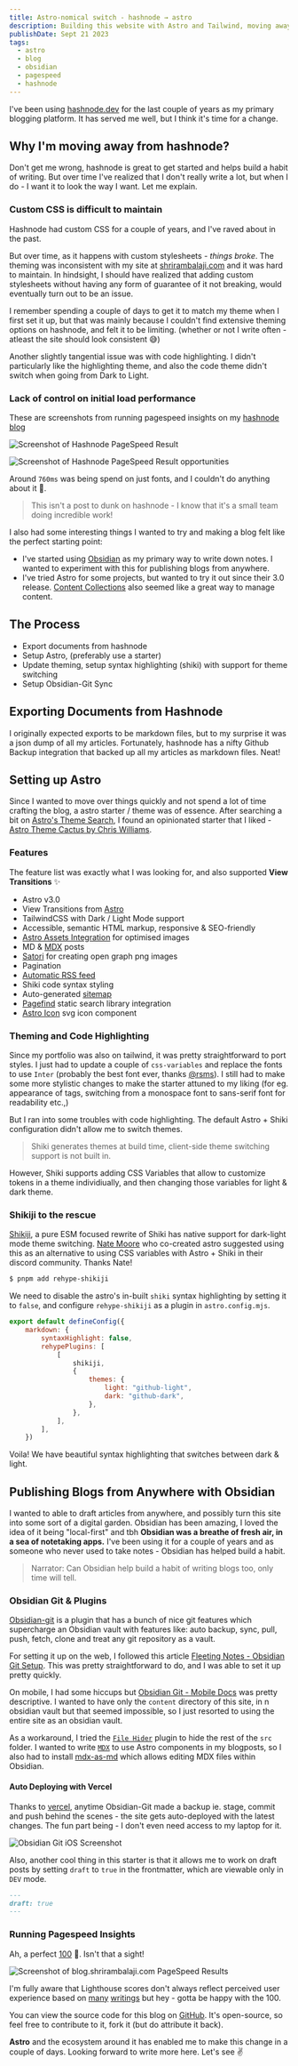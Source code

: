 ```yaml
---
title: Astro-nomical switch - hashnode → astro
description: Building this website with Astro and Tailwind, moving away from hashnode and setting up Obsidian Git Sync for publishing blogs from anywhere.
publishDate: Sept 21 2023
tags:
  - astro
  - blog
  - obsidian
  - pagespeed
  - hashnode
---
```




I've been using [hashnode.dev](https://hashnode.dev) for the last couple of years as my primary blogging platform. It has served me well, but I think it's time for a change.

## Why I'm moving away from hashnode?

Don't get me wrong, hashnode is great to get started and helps build a habit of writing. But over time I've realized that I don't really write a lot, but when I do - I want it to look the way I want. Let me explain.

### Custom CSS is difficult to maintain

Hashnode had custom CSS for a couple of years, and I've raved about in the past.

<div class="tweet-embed">
	<Tweet id="https://twitter.com/shrirambalaji/status/1341662028843241474" />
</div>

But over time, as it happens with custom stylesheets - _things broke_. The theming was inconsistent with my site at [shrirambalaji.com](https://shrirambalaji.com) and it was hard to maintain. In hindsight, I should have realized that adding custom stylesheets without having any form of guarantee of it not breaking, would eventually turn out to be an issue.

I remember spending a couple of days to get it to match my theme when I first set it up, but that was mainly because I couldn't find extensive theming options on hashnode, and felt it to be limiting. (whether or not I write often - atleast the site should look consistent 😅)

Another slightly tangential issue was with code highlighting. I didn't particularly like the highlighting theme, and also the code theme didn't switch when going from Dark to Light.

### Lack of control on initial load performance

These are screenshots from running pagespeed insights on my [hashnode blog](https://pagespeed.web.dev/analysis/https-shriram-balaji-hashnode-dev/tdlaljm956?form_factor=mobile)

<Image
	src={hashnodePageSpeedResult}
	alt="Screenshot of Hashnode PageSpeed Result"
	width={800}
	quality="max"
/>

<Image
	src={hashnodePageSpeedResultOpportunities}
	alt="Screenshot of Hashnode PageSpeed Result opportunities"
	width={800}
/>

Around `760ms` was being spend on just fonts, and I couldn't do anything about it 🙁.

> This isn't a post to dunk on hashnode - I know that it's a small team doing incredible work!

I also had some interesting things I wanted to try and making a blog felt like the perfect starting point:

- I've started using [Obsidian](https://obsidian.md) as my primary way to write down notes. I wanted to experiment with this for publishing blogs from anywhere.
- I've tried Astro for some projects, but wanted to try it out since their 3.0 release. [Content Collections](https://docs.astro.build/en/guides/content-collections/) also seemed like a great way to manage content.

## The Process

- Export documents from hashnode
- Setup Astro, (preferably use a starter)
- Update theming, setup syntax highlighting (shiki) with support for theme switching
- Setup Obsidian-Git Sync

## Exporting Documents from Hashnode

I originally expected exports to be markdown files, but to my surprise it was a json dump of all my articles. Fortunately, hashnode has a nifty Github Backup integration that backed up all my articles as markdown files. Neat!

## Setting up Astro

Since I wanted to move over things quickly and not spend a lot of time crafting the blog, a astro starter / theme was of essence. After searching a bit on [Astro's Theme Search](https://astro.build/themes/?search=&categories%5B%5D=blog), I found an opinionated starter that I liked - [Astro Theme Cactus by Chris Williams](https://github.com/chrismwilliams/astro-theme-cactus).

### Features

The feature list was exactly what I was looking for, and also supported **View Transitions** ✨

- Astro v3.0
- View Transitions from [Astro](https://docs.astro.build/en/guides/view-transitions/)
- TailwindCSS with Dark / Light Mode support
- Accessible, semantic HTML markup, responsive & SEO-friendly
- [Astro Assets Integration](https://docs.astro.build/en/guides/assets/) for optimised images
- MD & [MDX](https://docs.astro.build/en/guides/markdown-content/#mdx-only-features) posts
- [Satori](https://github.com/vercel/satori) for creating open graph png images
- Pagination
- [Automatic RSS feed](https://docs.astro.build/en/guides/rss)
- Shiki code syntax styling
- Auto-generated [sitemap](https://docs.astro.build/en/guides/integrations-guide/sitemap/)
- [Pagefind](https://pagefind.app/) static search library integration
- [Astro Icon](https://github.com/natemoo-re/astro-icon) svg icon component

### Theming and Code Highlighting

Since my portfolio was also on tailwind, it was pretty straightforward to port styles. I just had to update a couple of `css-variables` and replace the fonts to use `Inter` (probably the best font ever, thanks [@rsms](https://twitter.com/rsms)). I still had to make some more stylistic changes to make the starter attuned to my liking (for eg. appearance of tags, switching from a monospace font to sans-serif font for readability etc.,)

But I ran into some troubles with code highlighting. The default Astro + Shiki configuration didn't allow me to switch themes.

> Shiki generates themes at build time, client-side theme switching support is not built in.

However, Shiki supports adding CSS Variables that allow to customize tokens in a theme individiually, and then changing those variables for light & dark theme.

### Shikiji to the rescue

[Shikiji](https://github.com/antfu/shikiji), a pure ESM focused rewrite of Shiki has native support for dark-light mode theme switching. [Nate Moore](https://twitter.com/n_moore) who co-created astro suggested using this as an alternative to using CSS variables with Astro + Shiki in their discord community. Thanks Nate!

```bash
$ pnpm add rehype-shikiji
```

We need to disable the astro's in-built `shiki` syntax highlighting by setting it to `false`, and configure `rehype-shikiji` as a plugin in `astro.config.mjs`.

```js
export default defineConfig({
	markdown: {
		syntaxHighlight: false,
		rehypePlugins: [
			[
				shikiji,
				{
					themes: {
						light: "github-light",
						dark: "github-dark",
					},
				},
			],
		],
	})
```

Voila! We have beautiful syntax highlighting that switches between dark & light.

## Publishing Blogs from Anywhere with Obsidian

I wanted to able to draft articles from anywhere, and possibly turn this site into some sort of a digital garden. Obsidian has been amazing, I loved the idea of it being "local-first" and tbh **Obsidian was a breathe of fresh air, in a sea of notetaking apps.** I've been using it for a couple of years and as someone who never used to take notes - Obsidian has helped build a habit.

> Narrator: Can Obsidian help build a habit of writing blogs too, only time will tell.

### Obsidian Git & Plugins

[Obsidian-git](https://github.com/denolehov/obsidian-git) is a plugin that has a bunch of nice git features which supercharge an Obsidian vault with features like: auto backup, sync, pull, push, fetch, clone and treat any git repository as a vault.

For setting it up on the web, I followed this article [Fleeting Notes - Obsidian Git Setup](https://linked-blog-starter.vercel.app/connect-obsidian-vault-with-github). This was pretty straightforward to do, and I was able to set it up pretty quickly.

On mobile, I had some hiccups but [Obsidian Git - Mobile Docs](https://publish.obsidian.md/git-doc/Getting+Started#Clone+via+plugin) was pretty descriptive. I wanted to have only the `content` directory of this site, in n obsidian vault but that seemed impossible, so I just resorted to using the entire site as an obsidian vault.

As a workaround, I tried the [`File Hider`](https://github.com/Oliver-Akins/file-hider) plugin to hide the rest of the `src` folder. I wanted to write [`MDX`](https://mdxjs.com/) to use Astro components in my blogposts, so I also had to install [mdx-as-md](https://github.com/git-no/obsidian-markdown-file-suffix) which allows editing MDX files within Obsidian.

#### Auto Deploying with Vercel

Thanks to [vercel](https://vercel.com), anytime Obsidian-Git made a backup ie. stage, commit and push behind the scenes - the site gets auto-deployed with the latest changes. The fun part being - I don't even need access to my laptop for it.

<Image src={obsidianGitiOSScreenshot} alt="Obsidian Git iOS Screenshot" width={500} />

Also, another cool thing in this starter is that it allows me to work on draft posts by setting `draft` to `true` in the frontmatter, which are viewable only in `DEV` mode.

```md
---
draft: true
---
```

### Running Pagespeed Insights

Ah, a perfect [100](https://pagespeed.web.dev/analysis/https-blog-shrirambalaji-com/gcnypx9m5r?form_factor=mobile) 🥳. Isn't that a sight!

<Image
	src={blogPageSpeedResult}
	alt="Screenshot of blog.shrirambalaji.com PageSpeed Results"
	width={800}
	quality="max"
/>

I'm fully aware that Lighthouse scores don't always reflect perceived user experience based on [many](https://calibreapp.com/blog/downsides-of-performance-score)
[writings](https://www.matuzo.at/blog/building-the-most-inaccessible-site-possible-with-a-perfect-lighthouse-score/)
but hey - gotta be happy with the 100.

You can view the source code for this blog on [GitHub](https://github.com/shrirambalaji/blog.shrirambalaji.com). It's open-source, so feel free to contribute to it, fork it (but do attribute it back).

**Astro** and the ecosystem around it has enabled me to make this change in a couple of days. Looking forward to write more here. Let's see ✌️
